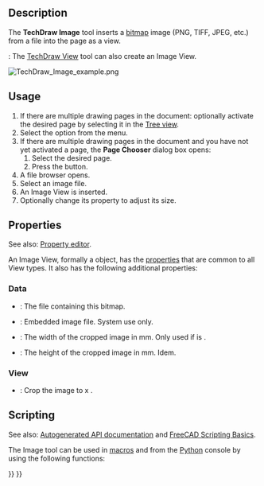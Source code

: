 <languages/>

{{Docnav
|[[TechDraw_Symbol|Symbol]]
|[[TechDraw_ShareView|ShareView]]
|[[TechDraw_Workbench|TechDraw]]
|IconL=TechDraw_Symbol.svg
|IconR=TechDraw_ShareView.svg
|IconC=Workbench_TechDraw.svg
}}

{{GuiCommand
|Name=TechDraw Image
|MenuLocation=TechDraw → TechDraw Views → Insert Bitmap Image
|Workbenches=[[TechDraw_Workbench|TechDraw]]
|SeeAlso=[[TechDraw_Symbol|TechDraw Symbol]]
}}

==Description==

The '''TechDraw Image''' tool inserts a [[Bitmap|bitmap]] image (PNG, TIFF, JPEG, etc.) from a file into the page as a view.

{{Version|1.0}}: The [[TechDraw_View|TechDraw View]] tool can also create an Image View.

[[Image:TechDraw_Image_example.png]]
{{Caption|Image inserted in the drawing page}}

==Usage==

# If there are multiple drawing pages in the document: optionally activate the desired page by selecting it in the [[Tree_view|Tree view]].
# Select the {{MenuCommand|TechDraw → TechDraw Views → [[Image:TechDraw_Image.svg|16px]] Insert Bitmap Image}} option from the menu.
# If there are multiple drawing pages in the document and you have not yet activated a page, the '''Page Chooser''' dialog box opens:
## Select the desired page.
## Press the {{Button|OK}} button.
# A file browser opens.
# Select an image file.
# An Image View is inserted.
# Optionally change its {{PropertyData|Scale}} property to adjust its size.

==Properties==

See also: [[Property_editor|Property editor]].

An Image View, formally a {{Incode|TechDraw::DrawViewImage}} object, has the [[TechDraw_View#Properties_Part_View|properties]] that are common to all View types. It also has the following additional properties:

=== Data ===

{{TitleProperty|Image}}

* {{PropertyData|Image File|File}}: The file containing this bitmap.
* {{PropertyData|Image Included|FileIncluded}}: Embedded image file. System use only.
* {{PropertyData|Width|Float}}: The width of the cropped image in mm. Only used if {{PropertyView|Crop}} is {{TRUE}}.
* {{PropertyData|Height|Float}}: The height of the cropped image in mm. Idem.

=== View ===

{{TitleProperty|Image}}

* {{PropertyView|Crop|Bool}}: Crop the image to {{PropertyData|Width}} x {{PropertyData|Height}}.

==Scripting==

See also: [https://freecad.github.io/SourceDoc/ Autogenerated API documentation] and [[FreeCAD_Scripting_Basics|FreeCAD Scripting Basics]].

The Image tool can be used in [[Macros|macros]] and from the [[Python|Python]] console by using the following functions:

{{Code|code=
dvi = FreeCAD.ActiveDocument.addObject('TechDraw::DrawViewImage','TestImage')
rc = page.addView(dvi)
dvi.ImageFile = "pathToMy/imageFile.png"
dvi.Height = 200
dvi.Width  = 200
}}


{{Docnav
|[[TechDraw_Symbol|Symbol]]
|[[TechDraw_ShareView|ShareView]]
|[[TechDraw_Workbench|TechDraw]]
|IconL=TechDraw_Symbol.svg
|IconR=TechDraw_ShareView.svg
|IconC=Workbench_TechDraw.svg
}}

{{TechDraw_Tools_navi{{#translation:}}}}
{{Userdocnavi{{#translation:}}}}